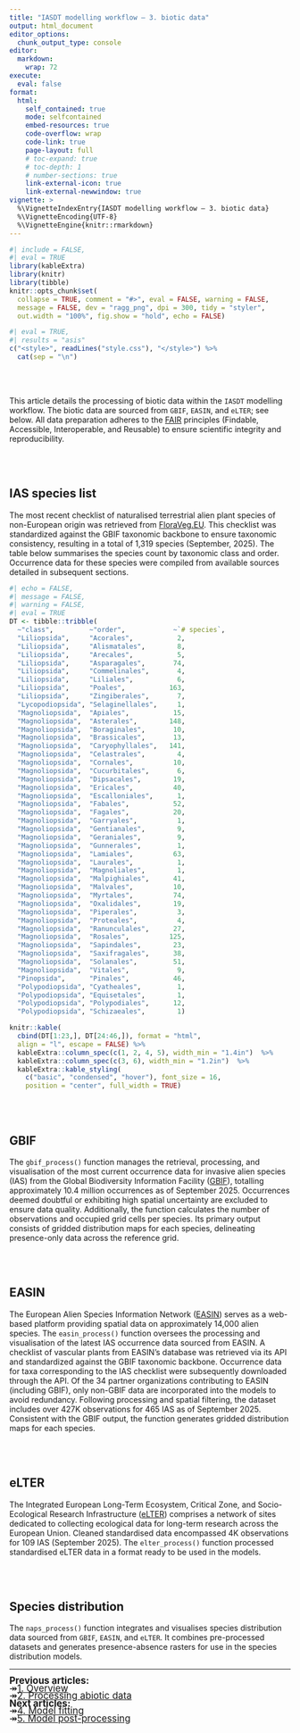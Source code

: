 ```yaml
---
title: "IASDT modelling workflow — 3. biotic data"
output: html_document
editor_options: 
  chunk_output_type: console
editor: 
  markdown: 
    wrap: 72
execute: 
  eval: false
format:
  html:
    self_contained: true
    mode: selfcontained
    embed-resources: true
    code-overflow: wrap
    code-link: true
    page-layout: full
    # toc-expand: true
    # toc-depth: 1
    # number-sections: true
    link-external-icon: true
    link-external-newwindow: true
vignette: >
  %\VignetteIndexEntry{IASDT modelling workflow — 3. biotic data}
  %\VignetteEncoding{UTF-8}
  %\VignetteEngine{knitr::rmarkdown}
---
```


```r
#| include = FALSE,
#| eval = TRUE
library(kableExtra)
library(knitr)
library(tibble)
knitr::opts_chunk$set(
  collapse = TRUE, comment = "#>", eval = FALSE, warning = FALSE,
  message = FALSE, dev = "ragg_png", dpi = 300, tidy = "styler",
  out.width = "100%", fig.show = "hold", echo = FALSE)
```

```r
#| eval = TRUE,
#| results = "asis"
c("<style>", readLines("style.css"), "</style>") %>% 
  cat(sep = "\n")
```

<br/><br/>

This article details the processing of biotic data within the `IASDT` modelling workflow. The biotic data are sourced from `GBIF`, `EASIN`, and `eLTER`; see below. All data preparation adheres to the <a href="https://doi.org/10.1038/sdata.2016.18" target="_blank" class="ll">FAIR</a> principles (Findable, Accessible, Interoperable, and Reusable) to ensure scientific integrity and reproducibility.

<br/><br/>

## IAS species list

The most recent checklist of naturalised terrestrial alien plant species of non-European origin was retrieved from <a href="https://floraveg.eu/" target="_blank" class="ll">FloraVeg.EU</a>. This checklist was standardized against the GBIF taxonomic backbone to ensure taxonomic consistency, resulting in a total of 1,319 species (September, 2025). The table below summarises the species count by taxonomic class and order. Occurrence data for these species were compiled from available sources detailed in subsequent sections.

```r
#| echo = FALSE,
#| message = FALSE,
#| warning = FALSE,
#| eval = TRUE
DT <- tibble::tribble(
  ~"class",         ~"order",            ~`# species`,
  "Liliopsida",     "Acorales",           2,
  "Liliopsida",     "Alismatales",        8,
  "Liliopsida",     "Arecales",           5,
  "Liliopsida",     "Asparagales",       74,
  "Liliopsida",     "Commelinales",       4,
  "Liliopsida",     "Liliales",           6,
  "Liliopsida",     "Poales",           163,
  "Liliopsida",     "Zingiberales",       7,
  "Lycopodiopsida", "Selaginellales",     1,
  "Magnoliopsida",  "Apiales",           15,
  "Magnoliopsida",  "Asterales",        148,
  "Magnoliopsida",  "Boraginales",       10,
  "Magnoliopsida",  "Brassicales",       13,
  "Magnoliopsida",  "Caryophyllales",   141,
  "Magnoliopsida",  "Celastrales",        4,
  "Magnoliopsida",  "Cornales",          10,
  "Magnoliopsida",  "Cucurbitales",       6,
  "Magnoliopsida",  "Dipsacales",        19,
  "Magnoliopsida",  "Ericales",          40,
  "Magnoliopsida",  "Escalloniales",      1,
  "Magnoliopsida",  "Fabales",           52,
  "Magnoliopsida",  "Fagales",           20,
  "Magnoliopsida",  "Garryales",          1,
  "Magnoliopsida",  "Gentianales",        9,
  "Magnoliopsida",  "Geraniales",         9,
  "Magnoliopsida",  "Gunnerales",         1,
  "Magnoliopsida",  "Lamiales",          63,
  "Magnoliopsida",  "Laurales",           1,
  "Magnoliopsida",  "Magnoliales",        1,
  "Magnoliopsida",  "Malpighiales",      41,
  "Magnoliopsida",  "Malvales",          10,
  "Magnoliopsida",  "Myrtales",          74,
  "Magnoliopsida",  "Oxalidales",        19,
  "Magnoliopsida",  "Piperales",          3,
  "Magnoliopsida",  "Proteales",          4,
  "Magnoliopsida",  "Ranunculales",      27,
  "Magnoliopsida",  "Rosales",          125,
  "Magnoliopsida",  "Sapindales",        23,
  "Magnoliopsida",  "Saxifragales",      38,
  "Magnoliopsida",  "Solanales",         51,
  "Magnoliopsida",  "Vitales",            9,
  "Pinopsida",      "Pinales",           46,
  "Polypodiopsida", "Cyatheales",         1,
  "Polypodiopsida", "Equisetales",        1,
  "Polypodiopsida", "Polypodiales",      12,
  "Polypodiopsida", "Schizaeales",        1)

knitr::kable(
  cbind(DT[1:23,], DT[24:46,]), format = "html", 
  align = "l", escape = FALSE) %>% 
  kableExtra::column_spec(c(1, 2, 4, 5), width_min = "1.4in")  %>% 
  kableExtra::column_spec(c(3, 6), width_min = "1.2in")  %>%
  kableExtra::kable_styling(
    c("basic", "condensed", "hover"), font_size = 16,
    position = "center", full_width = TRUE)
```

<br/><br/>

## GBIF

The `gbif_process()` function manages the retrieval, processing, and visualisation of the most current occurrence data for invasive alien species (IAS) from the Global Biodiversity Information Facility (<a href="https://www.gbif.org/" target="_blank" class="ll">GBIF</a>), totalling approximately 10.4 million occurrences as of September 2025. Occurrences deemed doubtful or exhibiting high spatial uncertainty are excluded to ensure data quality. Additionally, the function calculates the number of observations and occupied grid cells per species. Its primary output consists of gridded distribution maps for each species, delineating presence-only data across the reference grid.

<br/><br/>

## EASIN

The European Alien Species Information Network (<a href="https://easin.jrc.ec.europa.eu/" target="_blank" class="ll">EASIN</a>) serves as a web-based platform providing spatial data on approximately 14,000 alien species. The `easin_process()` function oversees the processing and visualisation of the latest IAS occurrence data sourced from EASIN. A checklist of vascular plants from EASIN’s database was retrieved via its API and standardized against the GBIF taxonomic backbone. Occurrence data for taxa corresponding to the IAS checklist were subsequently downloaded through the API. Of the 34 partner organizations contributing to EASIN (including GBIF), only non-GBIF data are incorporated into the models to avoid redundancy. Following processing and spatial filtering, the dataset includes over 427K observations for 465 IAS as of September 2025. Consistent with the GBIF output, the function generates gridded distribution maps for each species.

<br/><br/>

## eLTER

The Integrated European Long-Term Ecosystem, Critical Zone, and Socio-Ecological Research Infrastructure (<a href="https://elter-ri.eu/" target="_blank" class="ll">eLTER</a>) comprises a network of sites dedicated to collecting ecological data for long-term research across the European Union. Cleaned standardised data encompassed 4K observations for 109 IAS (September 2025). The `elter_process()` function processed standardised eLTER data in a format ready to be used in the models.

<br/><br/>

## Species distribution

The `naps_process()` function integrates and visualises species distribution data sourced from `GBIF`, `EASIN`, and `eLTER`. It combines pre-processed datasets and generates presence-absence rasters for use in the species distribution models.

<hr class="hr1">

<span style="font-size: 1.2em; line-height: 0.8;">
<b>Previous articles:</b><br/>
<tab>&#8608;<tab><a href="workflow_1_overview.html" class="ll">1. Overview</a><br/>
<tab>&#8608;<tab><a href="workflow_2_abiotic_data.html" class="ll">2. Processing abiotic data</a><br/>
<b>Next articles:</b><br/>
<tab>&#8608;<tab><a href="workflow_4_model_fitting.html" class="ll">4. Model fitting</a><br/>
<tab>&#8608;<tab><a href="workflow_5_model_postprocess.html" class="ll">5. Model post-processing</a><br/>
</span>
